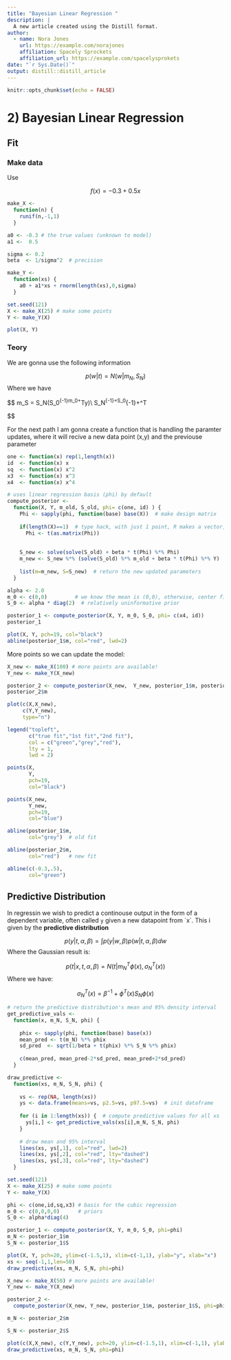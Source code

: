 ```yaml
---
title: "Bayesian Linear Regression "
description: |
  A new article created using the Distill format.
author:
  - name: Nora Jones 
    url: https://example.com/norajones
    affiliation: Spacely Sprockets
    affiliation_url: https://example.com/spacelysprokets
date: "`r Sys.Date()`"
output: distill::distill_article
---
```


```r
knitr::opts_chunk$set(echo = FALSE)
```

# 2) Bayesian Linear Regression 

## Fit

### Make data

Use

$$
f(x) = -0.3 + 0.5 x
$$
```r
make_X <- 
  function(n) {
    runif(n,-1,1)
  }

a0 <- -0.3 # the true values (unknown to model)
a1 <-  0.5

sigma <- 0.2
beta  <- 1/sigma^2  # precision

make_Y <- 
  function(xs) {
    a0 + a1*xs + rnorm(length(xs),0,sigma)
  }

set.seed(121) 
X <- make_X(25) # make some points
Y <- make_Y(X)
```


```r
plot(X, Y)
```

### Teory

We are gonna use the following information

$$
p(w|t) = N(w|m_N,S_N)
$$
Where we have

$$
m_S = S_N(S_0^{-1}m_0+\beta \phi^Ty)\\
S_N^{-1}=S_0^{-1}+\beta\phi^T\phi

$$

For the next path I am gonna create a function that is handling the paramter updates,
where it will recive a new data point (x,y) and the previouse parameter

```r
one <- function(x) rep(1,length(x))
id  <- function(x) x
sq  <- function(x) x^2
x3  <- function(x) x^3
x4  <- function(x) x^4
```


```r
# uses linear regression basis (phi) by default 
compute_posterior <- 
  function(X, Y, m_old, S_old, phi= c(one, id) ) {
    Phi <- sapply(phi, function(base) base(X))  # make design matrix
    
    if(length(X)==1)  # type hack, with just 1 point, R makes a vector, not a matrix
      Phi <- t(as.matrix(Phi))                               
    
    
    S_new <- solve(solve(S_old) + beta * t(Phi) %*% Phi)
    m_new <- S_new %*% (solve(S_old) %*% m_old + beta * t(Phi) %*% Y)
    
    list(m=m_new, S=S_new)  # return the new updated parameters
  }
```

```r
alpha <- 2.0
m_0 <- c(0,0)         # we know the mean is (0,0), otherwise, center first
S_0 <- alpha * diag(2)  # relatively uninformative prior
```


```r
posterior_1 <- compute_posterior(X, Y, m_0, S_0, phi= c(x4, id))
posterior_1
```

```r
plot(X, Y, pch=19, col="black")
abline(posterior_1$m, col="red", lwd=2)
```

More points so we can update the model:

```r
X_new <- make_X(100) # more points are available!
Y_new <- make_Y(X_new)

posterior_2 <- compute_posterior(X_new,  Y_new, posterior_1$m, posterior_1$S)
posterior_2$m
```

```r
plot(c(X,X_new),
     c(Y,Y_new),
     type="n")

legend("topleft",
       c("true fit","1st fit","2nd fit"), 
       col = c("green","grey","red"), 
       lty = 1,
       lwd = 2) 

points(X,
       Y,
       pch=19,
       col="black")

points(X_new, 
       Y_new, 
       pch=19,
       col="blue")

abline(posterior_1$m, 
       col="grey")  # old fit

abline(posterior_2$m, 
       col="red")   # new fit

abline(c(-0.3,.5), 
       col="green") 
```

## Predictive Distribution

In regressin we wish to predict a continouse output in the form of
a dependent variable, often called `y` given a new datapoint from ´x´. 
This i given by the **predictive distribution**

$$
p(y|t, \alpha, \beta) = \int p(y|w,\beta) p(w|t,\alpha,\beta)d w
$$
Where the Gaussian result is:

$$
p(t|x, t,\alpha, \beta) = N(t|m_N^T\phi(x), \sigma_N^T(x))
$$
Where we have:

$$
\sigma_N^T(x)=\beta^{-1}+\phi^T(x)S_N\phi(x)
$$

```r
# return the predictive distribution's mean and 95% density interval
get_predictive_vals <- 
  function(x, m_N, S_N, phi) {
    
    phix <- sapply(phi, function(base) base(x))
    mean_pred <- t(m_N) %*% phix
    sd_pred  <- sqrt(1/beta + t(phix) %*% S_N %*% phix)
    
    c(mean_pred, mean_pred-2*sd_pred, mean_pred+2*sd_pred)
  }

```

```r
draw_predictive <- 
  function(xs, m_N, S_N, phi) {
    
    vs <- rep(NA, length(xs))
    ys <- data.frame(means=vs, p2.5=vs, p97.5=vs)  # init dataframe
    
    for (i in 1:length(xs)) {  # compute predictive values for all xs
      ys[i,] <- get_predictive_vals(xs[i],m_N, S_N, phi)
    }
    
    # draw mean and 95% interval
    lines(xs, ys[,1], col="red", lwd=2)
    lines(xs, ys[,2], col="red", lty="dashed")
    lines(xs, ys[,3], col="red", lty="dashed")
  }
```

```r
set.seed(121) 
X <- make_X(25) # make some points
Y <- make_Y(X)

phi <- c(one,id,sq,x3) # basis for the cubic regression
m_0 <- c(0,0,0,0)      # priors
S_0 <- alpha*diag(4) 

posterior_1 <- compute_posterior(X, Y, m_0, S_0, phi=phi)
m_N <- posterior_1$m
S_N <- posterior_1$S

plot(X, Y, pch=20, ylim=c(-1.5,1), xlim=c(-1,1), ylab="y", xlab="x")
xs <- seq(-1,1,len=50)
draw_predictive(xs, m_N, S_N, phi=phi)
```


```r
X_new <- make_X(50) # more points are available!
Y_new <- make_Y(X_new)

posterior_2 <- 
  compute_posterior(X_new, Y_new, posterior_1$m, posterior_1$S, phi=phi)

m_N <- posterior_2$m

S_N <- posterior_2$S

plot(c(X,X_new), c(Y,Y_new), pch=20, ylim=c(-1.5,1), xlim=c(-1,1), ylab="y", xlab="x")
draw_predictive(xs, m_N, S_N, phi=phi)
```


